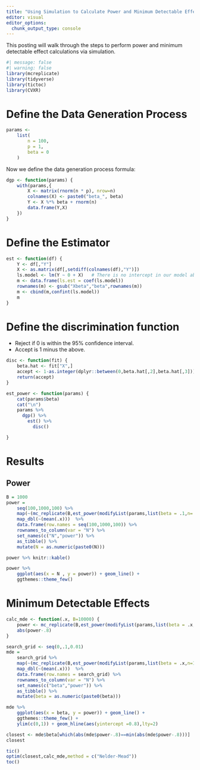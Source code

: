 ```yaml
---
title: "Using Simulation to Calculate Power and Minimum Detectable Effects"
editor: visual
editor_options: 
  chunk_output_type: console
---
```


This posting will walk through the steps to perform power and minimum detectable effect calculations via simulation.



```r
#| message: false
#| warning: false
library(mcreplicate)
library(tidyverse)
library(tictoc)
library(CVXR)
```

# Define the Data Generation Process 

```r
params <-
    list(
        n = 100,
        p = 1,
        beta = 0
    )
```

Now we define the data generation process formula: 

```r
dgp <- function(params) {
    with(params,{
        X <- matrix(rnorm(n * p), nrow=n)
        colnames(X) <- paste0("beta_", beta)
        Y <- X %*% beta + rnorm(n)
        data.frame(Y,X)
    })
}
``` 

# Define the Estimator

```r
est <- function(df) {
    Y <- df[,"Y"]
    X <- as.matrix(df[,setdiff(colnames(df),"Y")])
    ls.model <- lm(Y ~ 0 + X)   # There is no intercept in our model above
    m <- data.frame(ls.est = coef(ls.model))
    rownames(m) <- gsub("Xbeta","beta",rownames(m))
    m <- cbind(m,confint(ls.model))
    m
}
```

# Define the discrimination function

- Reject if 0 is within the 95% confidence interval. 
- Accept is 1 minus the above. 

```r
disc <- function(fit) {
    beta.hat <- fit["X",]
    accept <- 1-as.integer(dplyr::between(0,beta.hat[,2],beta.hat[,3]))
    return(accept)
}
```

```r
est_power <- function(params) {
    cat(params$beta)
    cat("\n")
    params %>%  
      dgp() %>%  
        est() %>% 
          disc()

}

```

# Results

## Power

```r
B = 1000
power =
    seq(100,1000,100) %>%
    map(~(mc_replicate(B,est_power(modifyList(params,list(beta = .1,n=.x))),mc.cores=10))) %>%
    map_dbl(~(mean(.x)))  %>%
    data.frame(row.names = seq(100,1000,100)) %>%
    rownames_to_column(var = "N") %>%
    set_names(c("N","power")) %>%
    as_tibble() %>%
    mutate(N = as.numeric(paste0(N)))

power %>% knitr::kable()

power %>%
    ggplot(aes(x = N , y = power)) + geom_line() +
    ggthemes::theme_few()

```

# Minimum Detectable Effects

```r
calc_mde <- function(.x, B=10000) {
    power <- mc_replicate(B,est_power(modifyList(params,list(beta = .x,n=1000))),mc.cores=10) %>% mean()
    abs(power-.8)
}
```


```r
search_grid <- seq(0,.1,0.01)
mde =
    search_grid %>%
    map(~(mc_replicate(B,est_power(modifyList(params,list(beta = .x,n=1000))),mc.cores=10))) %>%
    map_dbl(~(mean(.x)))  %>%
    data.frame(row.names = search_grid) %>%
    rownames_to_column(var = "N") %>%
    set_names(c("beta","power")) %>%
    as_tibble() %>%
    mutate(beta = as.numeric(paste0(beta)))

mde %>%
    ggplot(aes(x = beta, y = power)) + geom_line() +
    ggthemes::theme_few() +
    ylim(c(0,1)) + geom_hline(aes(yintercept =0.8),lty=2)
```

```r
closest <- mde$beta[which(abs(mde$power-.8)==min(abs(mde$power-.8)))]
closest
```

```r
tic()
optim(closest,calc_mde,method = c("Nelder-Mead"))
toc()
```


